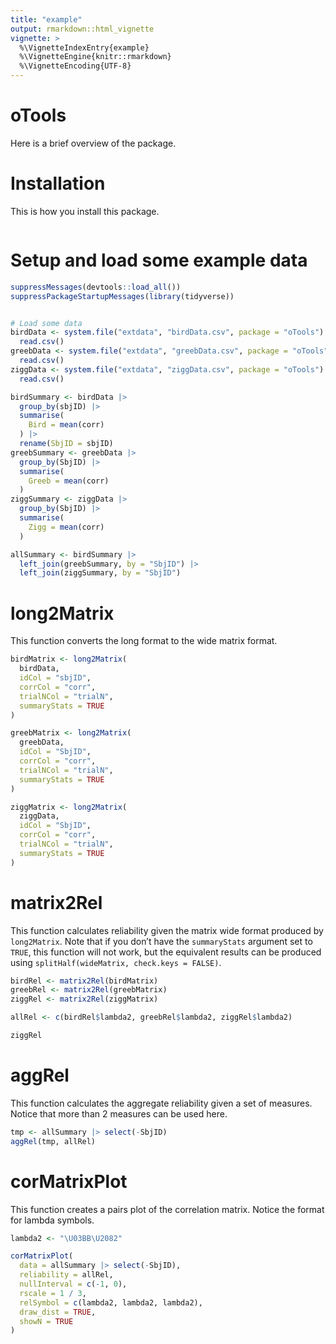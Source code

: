 ```yaml
---
title: "example"
output: rmarkdown::html_vignette
vignette: >
  %\VignetteIndexEntry{example}
  %\VignetteEngine{knitr::rmarkdown}
  %\VignetteEncoding{UTF-8}
---
```

# oTools
Here is a brief overview of the package.

# Installation
This is how you install this package. 
```r

```

# Setup and load some example data
```r
suppressMessages(devtools::load_all())
suppressPackageStartupMessages(library(tidyverse))


# Load some data
birdData <- system.file("extdata", "birdData.csv", package = "oTools") |>
  read.csv()
greebData <- system.file("extdata", "greebData.csv", package = "oTools") |>
  read.csv()
ziggData <- system.file("extdata", "ziggData.csv", package = "oTools") |>
  read.csv()

birdSummary <- birdData |>
  group_by(sbjID) |>
  summarise(
    Bird = mean(corr)
  ) |>
  rename(SbjID = sbjID)
greebSummary <- greebData |>
  group_by(SbjID) |>
  summarise(
    Greeb = mean(corr)
  )
ziggSummary <- ziggData |>
  group_by(SbjID) |>
  summarise(
    Zigg = mean(corr)
  )

allSummary <- birdSummary |>
  left_join(greebSummary, by = "SbjID") |>
  left_join(ziggSummary, by = "SbjID")
```

# long2Matrix
This function converts the long format to the wide matrix format.
```r
birdMatrix <- long2Matrix(
  birdData,
  idCol = "sbjID",
  corrCol = "corr",
  trialNCol = "trialN",
  summaryStats = TRUE
)

greebMatrix <- long2Matrix(
  greebData,
  idCol = "SbjID",
  corrCol = "corr",
  trialNCol = "trialN",
  summaryStats = TRUE
)

ziggMatrix <- long2Matrix(
  ziggData,
  idCol = "SbjID",
  corrCol = "corr",
  trialNCol = "trialN",
  summaryStats = TRUE
)
```

# matrix2Rel
This function calculates reliability given the matrix wide format produced by
`long2Matrix`. Note that if you don't have the `summaryStats` argument set to 
`TRUE`, this function will not work, but the equivalent results can be produced
using `splitHalf(wideMatrix, check.keys = FALSE)`.

```r
birdRel <- matrix2Rel(birdMatrix)
greebRel <- matrix2Rel(greebMatrix)
ziggRel <- matrix2Rel(ziggMatrix)

allRel <- c(birdRel$lambda2, greebRel$lambda2, ziggRel$lambda2)

ziggRel
```

# aggRel
This function calculates the aggregate reliability given a set of measures. 
Notice that more than 2 measures can be used here.

```r
tmp <- allSummary |> select(-SbjID)
aggRel(tmp, allRel)
```

# corMatrixPlot
This function creates a pairs plot of the correlation matrix. Notice the format
for lambda symbols.

```r
lambda2 <- "\U03BB\U2082"

corMatrixPlot(
  data = allSummary |> select(-SbjID),
  reliability = allRel,
  nullInterval = c(-1, 0),
  rscale = 1 / 3,
  relSymbol = c(lambda2, lambda2, lambda2),
  draw_dist = TRUE,
  showN = TRUE
)
```